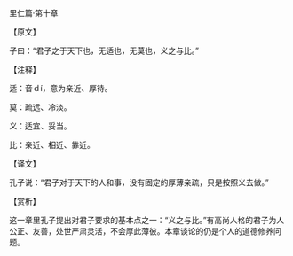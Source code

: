 

里仁篇·第十章

【原文】

子曰：“君子之于天下也，无适也，无莫也，义之与比。”

【注释】

适：音ｄí，意为亲近、厚待。

莫：疏远、冷淡。

义：适宜、妥当。

比：亲近、相近、靠近。

【译文】

孔子说：“君子对于天下的人和事，没有固定的厚薄亲疏，只是按照义去做。”

【赏析】

这一章里孔子提出对君子要求的基本点之一：“义之与比。”有高尚人格的君子为人公正、友善，处世严肃灵活，不会厚此薄彼。本章谈论的仍是个人的道德修养问题。


